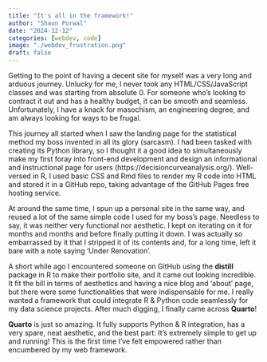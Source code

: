 ```yaml
---
title: "It's all in the framework!"
author: "Shaun Porwal"
date: "2024-12-12"
categories: [webdev, code]
image: "./webdev_frustration.png"
draft: false
---
```


Getting to the point of having a decent site for myself was a very long and arduous journey. Unlucky for me, I never took any HTML/CSS/JavaScript classes and was starting from absolute 0. For someone who's looking to contract it out and has a healthy budget, it can be smooth and seamless. Unfortunately, I have a knack for masochism, an engineering degree, and am always looking for ways to be frugal.

This journey all started when I saw the landing page for the statistical method my boss invented in all its glory (sarcasm). I had been tasked with creating its Python library, so I thought it a good idea to simultaneously make my first foray into front-end development and design an informational and instructional page for users (https://decisioncurveanalysis.org/). Well-versed in R, I used basic CSS and Rmd files to render my R code into HTML and stored it in a GitHub repo, taking advantage of the GitHub Pages free hosting service.

At around the same time, I spun up a personal site in the same way, and reused a lot of the same simple code I used for my boss's page. Needless to say, it was neither very functional nor aesthetic. I kept on iterating on it for months and months and before finally putting it down. I was actually so embarrassed by it that I stripped it of its contents and, for a long time, left it bare with a note saying 'Under Renovation'.

A short while ago I encountered someone on GitHub using the **distill** package in R to make their portfolio site, and it came out looking incredible. It fit the bill in terms of aesthetics and having a nice blog and 'about' page, but there were some functionalities that were indispensable for me. I really wanted a framework that could integrate R & Python code seamlessly for my data science projects. After much digging, I finally came across **Quarto**!

**Quarto** is just so amazing. It fully supports Python & R integration, has a very spare, neat aesthetic, and the best part: It's extremely simple to get up and running! This is the first time I've felt empowered rather than encumbered by my web framework.